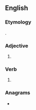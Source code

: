 ==English==

===Etymology===
{{suffix|lean|est|lang=en}}.

===Adjective===
{{head|en|adjective superlative form}}

# {{en-superlative of|lean}}

===Verb===
{{head|en|verb form}}

# {{en-archaic second-person singular of|lean|lang=en}}

===Anagrams===
* {{anagrams|en|a=aeelnst|lateens}}
